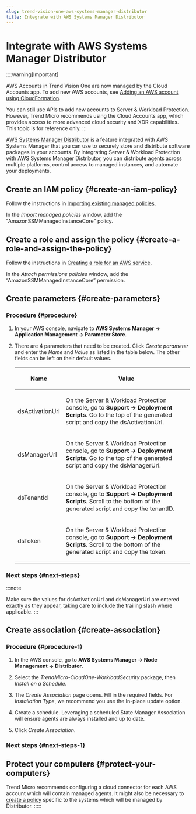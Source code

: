 ```yaml
---
slug: trend-vision-one-aws-systems-manager-distributor
title: Integrate with AWS Systems Manager Distributor
---
```

# Integrate with AWS Systems Manager Distributor

::::warning[Important]

AWS Accounts in Trend Vision One are now managed by the Cloud Accounts app. To add new AWS accounts, see [Adding an AWS account using CloudFormation](adding-aws-account.mdx).

You can still use APIs to add new accounts to Server & Workload Protection. However, Trend Micro recommends using the Cloud Accounts app, which provides access to more advanced cloud security and XDR capabilities. This topic is for reference only.
:::

[AWS Systems Manager Distributor](https://docs.aws.amazon.com/systems-manager/latest/userguide/distributor.mdx) is a feature integrated with AWS Systems Manager that you can use to securely store and distribute software packages in your accounts. By integrating Server & Workload Protection with AWS Systems Manager Distributor, you can distribute agents across multiple platforms, control access to managed instances, and automate your deployments.

## Create an IAM policy {#create-an-iam-policy}

Follow the instructions in [Importing existing managed policies](https://docs.aws.amazon.com/IAM/latest/UserGuide/access_policies_create-console.mdx).

In the *Import managed policies* window, add the "AmazonSSMManagedInstanceCore" policy.

## Create a role and assign the policy {#create-a-role-and-assign-the-policy}

Follow the instructions in [Creating a role for an AWS service](https://docs.aws.amazon.com/IAM/latest/UserGuide/id_roles_create_for-service.mdx).

In the *Attach permissions policies* window, add the “AmazonSSMManagedInstanceCore” permission.

## Create parameters {#create-parameters}

### Procedure {#procedure}

1.  In your AWS console, navigate to **AWS Systems Manager → Application Management → Parameter Store**.

2.  There are 4 parameters that need to be created. Click *Create parameter* and enter the *Name* and *Value* as listed in the table below. The other fields can be left on their default values.

    <table>
    <thead>
    <tr>
    <th><p>Name</p></th>
    <th><p>Value</p></th>
    </tr>
    </thead>
    <tbody>
    <tr>
    <td><p>dsActivationUrl</p></td>
    <td><p>On the Server &amp; Workload Protection console, go to <strong>Support → Deployment Scripts</strong>. Go to the top of the generated script and copy the dsActivationUrl.</p></td>
    </tr>
    <tr>
    <td><p>dsManagerUrl</p></td>
    <td><p>On the Server &amp; Workload Protection console, go to <strong>Support → Deployment Scripts</strong>. Go to the top of the generated script and copy the dsManagerUrl.</p></td>
    </tr>
    <tr>
    <td><p>dsTenantId</p></td>
    <td><p>On the Server &amp; Workload Protection console, go to <strong>Support → Deployment Scripts</strong>. Scroll to the bottom of the generated script and copy the tenantID.</p></td>
    </tr>
    <tr>
    <td><p>dsToken</p></td>
    <td><p>On the Server &amp; Workload Protection console, go to <strong>Support → Deployment Scripts</strong>. Scroll to the bottom of the generated script and copy the token.</p></td>
    </tr>
    </tbody>
    </table>

### Next steps {#next-steps}

:::note

Make sure the values for dsActivationUrl and dsManagerUrl are entered exactly as they appear, taking care to include the trailing slash where applicable.
:::

## Create association {#create-association}

### Procedure {#procedure-1}

1.  In the AWS console, go to **AWS Systems Manager → Node Management → Distributor**.

2.  Select the *TrendMicro-CloudOne-WorkloadSecurity* package, then *Install on a Schedule*.

3.  The *Create Association* page opens. Fill in the required fields. For *Installation Type*, we recommend you use the In-place update option.

4.  Create a schedule. Leveraging a scheduled State Manager Association will ensure agents are always installed and up to date.

5.  Click *Create Association*.

### Next steps {#next-steps-1}

## Protect your computers {#protect-your-computers}

Trend Micro recommends configuring a cloud connector for each AWS account which will contain managed agents. It might also be necessary to [create a policy](create-policies.mdx) specific to the systems which will be managed by Distributor.
:::::
